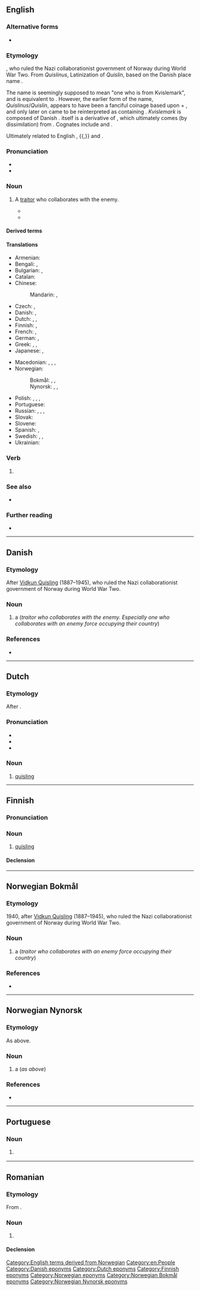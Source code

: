 {{also|Quisling}}
==English==
{{was wotd|2012|July|16}}

===Alternative forms===
* {{alter|en|Quisling}}

===Etymology===
{{named-after|en|Vidkun Quisling|nat=Norwegian|occ=military officer|born=1887|died=1945|wplink==}}, who ruled the Nazi collaborationist government of Norway during World War Two. From ''Quislinus'', Latinization of ''Quislin'', based on the Danish place name {{m|da|Kvislemark}}.

The name is seemingly supposed to mean "one who is from Kvislemark", and is equivalent to {{af|da|Kvislemark|alt1=Kvisle(mark)|-ing|pos2=suffix designating a person of a certain origin or with certain qualities|nocat=1}}. However, the earlier form of the name, ''Quislinus''/''Quislin'', appears to have been a fanciful coinage based upon {{m|da|Kvislemark|Kvisle(mark)}} + {{m+|la|-inus||suffix indicating a relationship of position, possession, or origin}}, and only later on came to be reinterpreted as containing {{m+|no|-ing||suffix designating a person of a certain origin or with certain qualities}}. ''Kvislemark'' is composed of Danish {{af|da|kvissel|t1=cleft branch|mark|pos2=compare {{m|da|Danmark}}|nocat=1}}. {{m|da||kvissel}} itself is a derivative of {{der|en|non|kvísl||fork [as in a 'fork in the road']}}, which ultimately comes (by dissimilation) from {{der|en|gem-pro|*twīsilō}}. Cognates include {{cog|ang|twisla||confluence, junction, fork of a river or road}} and {{cog|goh|zwisila||forked implement, twig, branch}}.

Ultimately related to English {{m|en|twistle}}, {{m|en|twissel}}{{,}} and {{m|en|twizzle}}.

===Pronunciation===
* {{IPA|en|/ˈkwɪz.lɪŋ/}}
* {{audio|en|en-au-quisling.ogg|Audio (AU)}}

===Noun===
{{en-noun}}

# {{lb|en|pejorative}} A [[traitor]] who collaborates with the enemy. {{defdate|from 1940}}
#: {{syn|en|collaborator|traitor|rat}}
#* {{quote-book|en|title=The Quislings: Hitler's Trojan Horses|page=7|author=Walter Tschuppik|year=1940|passage=In many countries, including some where the Jews were neither numerically strong nor in possession of important posts, these envoys of the German Secret Service have been able, solely by the use of anti-Jewish slogans, to create those "national" Fascist movements from which '''Quislings''' are bred.|publisher=Hutchinson}}
#* {{quote-book|en|year=1993|author={{w|Will Self}}|title={{w|My Idea of Fun}}|passage=The man she cherishes, the man she butterfly-kisses, the man she sleeps curved around like two spoons in a drawer. It is he who is evil, he who is sworn to destroy her, an emotional '''quisling''' of the first water.}}

====Derived terms====
{{der3|en
|quisle
|quisler
|quislingism
|quislingize|quislingized
|quisling-style}}

====Translations====
{{trans-top|traitor}}
* Armenian: {{t|hy|կվիսլինգ}}
* Bengali: {{t|bn|মীর জাফর}}, {{t|bn|গদ্দার}}
* Bulgarian: {{t+|bg|предател|m}}, {{t+|bg|изменник|m}}
* Catalan: {{t|ca|col·laboracionista|m|f}}
* Chinese:
*: Mandarin: {{t+|cmn|賣國賊|sc=Hani}}, {{t+|cmn|卖国贼|tr=màiguózéi|sc=Hani}}
* Czech: {{t+|cs|kolaborant|m}}, {{t|cs|zrádce|m}}
* Danish: {{t|da|quisling|c}}, {{t|da|landsforræder|c}}
* Dutch: {{t+|nl|quisling|m}}, {{t+|nl|landverrader|m}}, {{t|nl|NSB'er|m}} {{qualifier|pejorative}}
* Finnish: {{t+|fi|quisling}}, {{t|fi|maanpetturi}}
* French: {{t+|fr|quisling|m}}, {{t+|fr|collabo|m|f}}
* German: {{t+|de|Kollaborateur|m}}, {{t+|de|Verräter|m}}
* Greek: {{t|el|κουίσλινγκ|m}} {{q|indeclinable}}, {{t+|el|δωσίλογος|m}}, {{t+|el|προδότης|m}} {{qualifier|formally}}
* Japanese: {{t+|ja|売国奴|tr=baikokudo}}, {{t+|ja|国賊|tr=kokuzoku}}
{{trans-mid}}
* Macedonian: {{t|mk|квислинг|m}}, {{t|mk|измеќар|m}}, {{t|mk|предавник|m}}, {{t|mk|колаборационист|m}}
* Norwegian:
*: Bokmål: {{t+|nb|quisling|m}}, {{t+|nb|landsforræder|m}}, {{t|nb|landssviker|m}}
*: Nynorsk: {{t|nn|quisling|m}}, {{t|nn|landsforrædar|m}}, {{t|nn|landssvikar|m}}
* Polish: {{t+|pl|kolaborant|m}}, {{t+|pl|kolaborantka|f}}, {{t+|pl|zdrajca|m}}, {{t+|pl|zdrajczyni|f}}
* Portuguese: {{t|pt|quisling|m}}
* Russian: {{t+|ru|кви́слинг|m}}, {{t+|ru|коллаборациони́ст|m}}, {{t+|ru|преда́тель|m}}, {{t+|ru|изме́нник|m}}
* Slovak: {{t|sk|kvisling|m}}
* Slovene: {{t|sl|kvizling|m}}
* Spanish: {{t|es|colaboracionista|m|f}}, {{t+|es|traidor|m}}
* Swedish: {{t+|sv|quisling|c}}, {{t+|sv|landsförrädare|c}}, {{t+|sv|femtekolonnare|c}}
* Ukrainian: {{t|uk|зра́дник|m}}
{{trans-bottom}}

===Verb===
{{head|en|verb form}}

# {{present participle of|en|quisle|nocat=1}}

===See also===
* {{l|en|fifth column}}

===Further reading===
* {{pedia}}

[[Category:English terms derived from Norwegian]]
[[Category:en:People]]

----

==Danish==
{{wikipedia|lang=da}}

===Etymology===
After [[w:Vidkun Quisling|Vidkun Quisling]] (1887–1945), who ruled the Nazi collaborationist government of Norway during World War Two.

===Noun===
{{da-noun|en|e|pl-indef-2=quislinger}}

# a {{l|en|quisling}} (''traitor who collaborates with the enemy. Especially one who collaborates with an enemy force occupying their country'')

===References===
* {{R:DDO}}

[[Category:Danish eponyms]]

----

==Dutch==

===Etymology===
After {{w|Vidkun Quisling}}.

===Pronunciation===
* {{IPA|nl|/ˈkʋɪs.lɪŋ/}}
* {{audio|nl|Nl-quisling.ogg|Audio}}
* {{hyphenation|nl|quis|ling}}

===Noun===
{{nl-noun|m|-en|quislingetje}}

# [[#English|quisling]]
#: {{syn|nl|landverrader}}

[[Category:Dutch eponyms]]

----

==Finnish==

===Pronunciation===
{{fi-pronunciation|kvisling(i)}}

===Noun===
{{fi-noun}}

# [[#English|quisling]]

====Declension====
{{fi-decl-risti|quisling|||a|i=0}}

[[Category:Finnish eponyms]]

----

==Norwegian Bokmål==
{{wikipedia|lang=no}}

===Etymology===
1940, after [[w:Vidkun Quisling|Vidkun Quisling]] (1887–1945), who ruled the Nazi collaborationist government of Norway during World War Two.

===Noun===
{{nb-noun-m1}}

# a {{l|en|quisling}} (''traitor who collaborates with an enemy force occupying their country'')

===References===
* {{R:The Bokmål Dictionary}}

[[Category:Norwegian eponyms]]
[[Category:Norwegian Bokmål eponyms]]

----

==Norwegian Nynorsk==
{{wikipedia|lang=nn}}

===Etymology===
As above.

===Noun===
{{nn-noun-m1}}

# a {{l|en|quisling}} (''as above'')

===References===
* {{R:The Nynorsk Dictionary}}

[[Category:Norwegian Nynorsk eponyms]]

----

==Portuguese==

===Noun===
{{pt-noun|m|#s}}

# {{lb|pt|pejorative}} {{l|en|quisling}} {{gloss|traitor who collaborates with the enemy}}

----

==Romanian==

===Etymology===
From {{bor|ro|nb|Quisling}}.

===Noun===
{{ro-noun|m|quislingi}}

# {{l|en|quisling}}

====Declension====
{{ro-noun-m}}